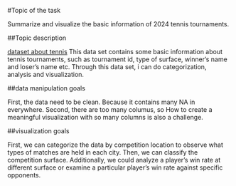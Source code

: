 #Topic of the task

Summarize and visualize the basic information of 2024 tennis tournaments.

##Topic description

[dataset about tennis](https://github.com/JeffSackmann/tennis_atp/blob/master/atp_matches_qual_chall_2024.csv) This data set contains some basic information about tennis tournaments, such as tournament id, type of surface, winner's name and loser's name etc. Through this data set, i can do categorization, analysis and visualization. 

##data manipulation goals

First, the data need to be clean. Because it contains many NA in everywhere. Second, there are too many columus, so How to create a meaningful visualization with so many columns is also a challenge.

##visualization goals

First, we can categorize the data by competition location to observe what types of matches are held in each city. Then, we can classify the competition surface. Additionally, we could analyze a player’s win rate at different surface or examine a particular player’s win rate against specific opponents.







